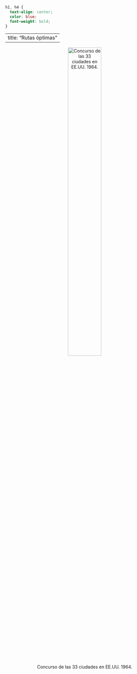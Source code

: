 ```css
h1, h4 {
  text-align: center;
  color: blue;
  font-weight: bold;
}
```

---
title: "Rutas óptimas"
---


<center>

![Concurso de las 33 ciudades en EE.UU. 1964.](/home/joseignacio/Documentos/Rutas_optimas3/repo_proy_ro/carpeta2/rutasoptimas/imagenes/TSP_USA.png){ width=50% }
</center>

<br/><br/>

